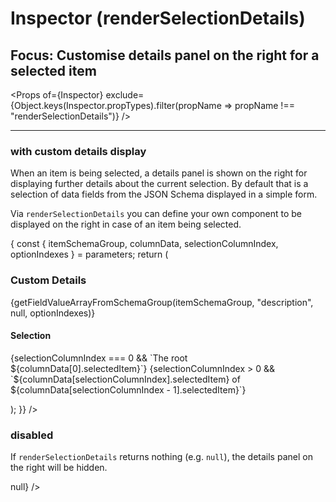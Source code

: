 


<Meta title="Inspector (renderSelectionDetails)" component={Inspector} />

# Inspector (renderSelectionDetails)
## Focus: Customise details panel on the right for a selected item

<Props of={Inspector} exclude={Object.keys(Inspector.propTypes).filter(propName => propName !== "renderSelectionDetails")} />

----

### with custom details display
When an item is being selected, a details panel is shown on the right for displaying further details about the current selection.
By default that is a selection of data fields from the JSON Schema displayed in a simple form.

Via `renderSelectionDetails` you can define your own component to be displayed on the right in case of an item being selected.

<Canvas>
    <Story name="with custom selection details">
        <Inspector
            schemas={{
                Shop: shopSelectionSchema
            }}
            defaultSelectedItems={["Shop", "inventory"]}
            renderSelectionDetails={(parameters) => {
                const { itemSchemaGroup, columnData, selectionColumnIndex, optionIndexes } = parameters;
                return (
                    <div style={{ padding: "1em", backgroundColor: "#80cbc4", height: "100%" }}>
                        <h3>Custom Details</h3>
                        <p>{getFieldValueArrayFromSchemaGroup(itemSchemaGroup, "description", null, optionIndexes)}</p>
                        <h4>Selection</h4>
                        <p>
                            {selectionColumnIndex === 0 && `The root ${columnData[0].selectedItem}`}
                            {selectionColumnIndex > 0 &&
                                `${columnData[selectionColumnIndex].selectedItem} of ${columnData[selectionColumnIndex - 1].selectedItem}`}
                        </p>
                    </div>
                );
            }}
        />
    </Story>
</Canvas>

### disabled
If `renderSelectionDetails` returns nothing (e.g. `null`), the details panel on the right will be hidden.

<Canvas>
    <Story name="disabled">
        <Inspector
            schemas={{
                Shop: shopSelectionSchema
            }}
            defaultSelectedItems={["Shop", "inventory"]}
            renderSelectionDetails={() => null}
        />
    </Story>
</Canvas>
